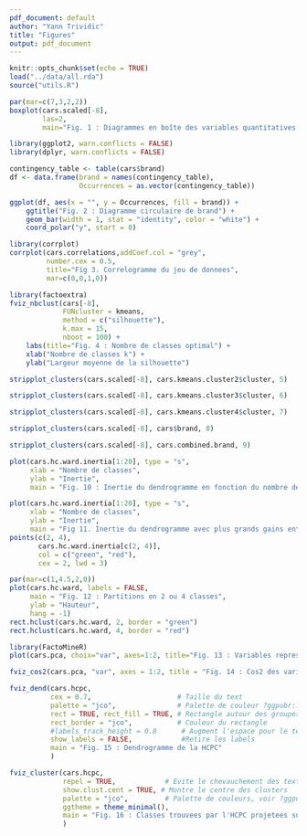 ```yaml
---
pdf_document: default
author: "Yann Trividic"
title: "Figures"
output: pdf_document
---
```


```r
knitr::opts_chunk$set(echo = TRUE)
load("../data/all.rda")
source("utils.R")
```

```r
par(mar=c(7,3,2,2))
boxplot(cars.scaled[-8], 
        las=2, 
        main="Fig. 1 : Diagrammes en boîte des variables quantitatives de cars")
```

```r
library(ggplot2, warn.conflicts = FALSE)
library(dplyr, warn.conflicts = FALSE)

contingency_table <- table(cars$brand) 
df <- data.frame(brand = names(contingency_table),
                 Occurrences = as.vector(contingency_table))

ggplot(df, aes(x = "", y = Occurrences, fill = brand)) + 
    ggtitle("Fig. 2 : Diagramme circulaire de brand") +
    geom_bar(width = 1, stat = "identity", color = "white") +
    coord_polar("y", start = 0)
```

```r
library(corrplot)
corrplot(cars.correlations,addCoef.col = "grey", 
         number.cex = 0.5, 
         title="Fig 3. Correlogramme du jeu de donnees", 
         mar=c(0,0,1,0))
```

```r
library(factoextra)
fviz_nbclust(cars[-8], 
             FUNcluster = kmeans, 
             method = c("silhouette"), 
             k.max = 15, 
             nboot = 100) + 
    labs(title="Fig. 4 : Nombre de classes optimal") +
    xlab("Nombre de classes k") +
    ylab("Largeur moyenne de la silhouette")
```

```r
stripplot_clusters(cars.scaled[-8], cars.kmeans.cluster2$cluster, 5)
```

```r
stripplot_clusters(cars.scaled[-8], cars.kmeans.cluster3$cluster, 6)
```

```r
stripplot_clusters(cars.scaled[-8], cars.kmeans.cluster4$cluster, 7)
```

```r
stripplot_clusters(cars.scaled[-8], cars$brand, 8)
```

```r
stripplot_clusters(cars.scaled[-8], cars.combined.brand, 9)
```

```r
plot(cars.hc.ward.inertia[1:20], type = "s", 
     xlab = "Nombre de classes", 
     ylab = "Inertie", 
     main = "Fig. 10 : Inertie du dendrogramme en fonction du nombre de classes")
```

```r
plot(cars.hc.ward.inertia[1:20], type = "s",
     xlab = "Nombre de classes", 
     ylab = "Inertie", 
     main = "Fig 11. Inertie du dendrogramme avec plus grands gains entoures")
points(c(2, 4), 
       cars.hc.ward.inertia[c(2, 4)], 
       col = c("green", "red"), 
       cex = 2, lwd = 3)
```

```r
par(mar=c(1,4.5,2,0))
plot(cars.hc.ward, labels = FALSE, 
     main = "Fig. 12 : Partitions en 2 ou 4 classes", 
     ylab = "Hauteur", 
     hang = -1)
rect.hclust(cars.hc.ward, 2, border = "green")
rect.hclust(cars.hc.ward, 4, border = "red")
```

```r
library(FactoMineR)
plot(cars.pca, choix="var", axes=1:2, title="Fig. 13 : Variables representees sur le premier plan factoriel")
```

```r
fviz_cos2(cars.pca, "var", axes = 1:2, title = "Fig. 14 : Cos2 des variables du premier plan factoriel")
```

```r
fviz_dend(cars.hcpc, 
          cex = 0.7,                     # Taille du text
          palette = "jco",               # Palette de couleur ?ggpubr::ggpar
          rect = TRUE, rect_fill = TRUE, # Rectangle autour des groupes
          rect_border = "jco",           # Couleur du rectangle
          #labels_track_height = 0.8      # Augment l'espace pour le texte en 3D
          show_labels = FALSE,            #Retire les labels
          main = "Fig. 15 : Dendrogramme de la HCPC"
          )
```

```r
fviz_cluster(cars.hcpc,
             repel = TRUE,            # Evite le chevauchement des textes
             show.clust.cent = TRUE, # Montre le centre des clusters
             palette = "jco",         # Palette de couleurs, voir ?ggpubr::ggpar
             ggtheme = theme_minimal(),
             main = "Fig. 16 : Classes trouvees par l'HCPC projetees sur le premier plan factoriel"
             )
```

